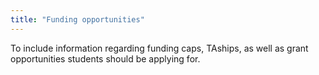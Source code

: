 ```yaml
---
title: "Funding opportunities"
---
```


To include information regarding funding caps, TAships, as well as grant opportunities students should be applying for.
